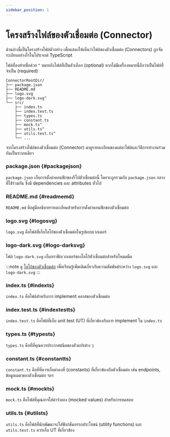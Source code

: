 ```yaml
---
sidebar_position: 1
---
```


# โครงสร้างไฟล์ของตัวเชื่อมต่อ (Connector)

ด้านล่างนี้เป็นโครงสร้างไฟล์ตัวอย่าง เพื่อแสดงให้เห็นว่าไฟล์ของตัวเชื่อมต่อ (Connectors) ถูกจัดระเบียบอย่างไรในโปรเจกต์ TypeScript

ไฟล์ที่ลงท้ายชื่อด้วย `^` หมายถึงไฟล์ที่เป็นตัวเลือก (optional) หากไม่มีเครื่องหมายนี้ถือว่าเป็นไฟล์ที่จำเป็น (required)

```
ConnectorRootDir/
├── package.json
├── README.md
├── logo.svg
├── logo-dark.svg^
└── src/
    ├── index.ts
    ├── index.test.ts
    ├── types.ts
    ├── constant.ts
    ├── mock.ts^
    ├── utils.ts^
    ├── utils.test.ts^
    └── ...
```

จากโครงสร้างไฟล์ของตัวเชื่อมต่อ (Connector) มาดูรายละเอียดของแต่ละไฟล์และวิธีการทำงานร่วมกันเป็นระบบเดียว

### package.json \{#packagejson}

`package.json` เก็บการตั้งค่าคอนฟิกของรีโปตัวเชื่อมต่อนี้ โดยจะถูกรวมกับ `package.json` กลางที่ใช้ร่วมกัน ซึ่งมี dependencies และ attributes ทั่วไป

### README.md \{#readmemd}

`README.md` คือคู่มืออธิบายรายละเอียดสำหรับการตั้งค่าคอนฟิกของตัวเชื่อมต่อ

### logo.svg \{#logosvg}

`logo.svg` คือไฟล์ที่เก็บโลโก้ของตัวเชื่อมต่อในรูปแบบเวกเตอร์

### logo-dark.svg \{#logo-darksvg}

ไฟล์ `logo-dark.svg` เก็บกราฟิกเวกเตอร์ของโลโก้ตัวเชื่อมต่อสำหรับโหมดมืด

:::note
ดู [โลโก้ของตัวเชื่อมต่อ](/connectors/connector-data-structure/#logo) เพื่อเรียนรู้เพิ่มเติมเกี่ยวกับความสัมพันธ์ระหว่าง `logo.svg` และ `logo-dark.svg`
:::

### index.ts \{#indexts}

`index.ts` คือไฟล์สำหรับการ implement คลาสของตัวเชื่อมต่อ

### index.test.ts \{#indextestts}

`index.test.ts` คือไฟล์ที่เก็บ unit test (UT) ที่เกี่ยวข้องกับการ implement ใน `index.ts`

### types.ts \{#typests}

`types.ts` คือที่ที่คุณควรประกาศชนิดของตัวแปรต่าง ๆ

### constant.ts \{#constantts}

`constant.ts` คือที่ที่ควรเก็บค่าคงที่ (constants) ที่เกี่ยวข้องกับตัวเชื่อมต่อ เช่น endpoints, ข้อมูลเมตาของตัวเชื่อมต่อ ฯลฯ

### mock.ts \{#mockts}

`mock.ts` คือไฟล์ที่คุณอาจใส่ค่าจำลอง (mocked values) สำหรับการทดสอบ

### utils.ts \{#utilsts}

`utils.ts` คือไฟล์ที่นักพัฒนาจะใส่ฟังก์ชันอรรถประโยชน์ (utility functions) และ `utils.test.ts` ควรเก็บ UT ที่เกี่ยวข้อง
